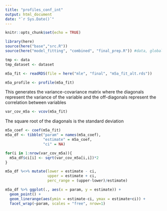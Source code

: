 ```yaml
---
title: "profiles_conf_int"
output: html_document
date: "`r Sys.Date()`"
---
```


```r
knitr::opts_chunk$set(echo = TRUE)
```

```r
library(here)
source(here("base","src.R"))
source(here("model_fitting", "combined", "final_prep.R")) #data, global variables and functions
```

```r
tmp <- data
tmp_dataset <- dataset
```


```r
m5a_fit <- readRDS(file = here("mle", "final", "m5a_fit_alt.rds"))
```

```r
m5a_profile <- profile(m5a_fit)
```
This generates the variance-covariance matrix where the diagonals represent the variance of the variable and the off-diagonals represent the correlation between variables
```r
var_cov_m5a <- vcov(m5a_fit)
```

The square root of the diagonals is the standard deviation
```r
m5a_coef <- coef(m5a_fit)
m5a_df <- tibble("param" = names(m5a_coef),
                 "estimate" = m5a_coef,
                 "ci" = NA)

for(i in 1:nrow(var_cov_m5a)){
  m5a_df$ci[i] <- sqrt(var_cov_m5a[i,i])*2
}

m5a_df %<>% mutate(lower = estimate - ci,
                   upper = estimate + ci,
                   perc_range = (upper-lower)/estimate)
```

```r
m5a_df %>% ggplot(., aes(x = param, y = estimate)) + 
  geom_point() + 
  geom_linerange(aes(ymin = estimate-ci, ymax = estimate+ci)) + 
  facet_wrap(~param, scales = "free", nrow=1)
```




